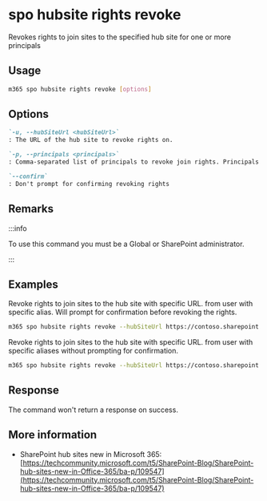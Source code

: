 
# spo hubsite rights revoke

Revokes rights to join sites to the specified hub site for one or more principals

## Usage

```sh
m365 spo hubsite rights revoke [options]
```

## Options

```md defintion-list
`-u, --hubSiteUrl <hubSiteUrl>`
: The URL of the hub site to revoke rights on.

`-p, --principals <principals>`
: Comma-separated list of principals to revoke join rights. Principals can be users or mail-enabled security groups in the form of `alias` or `alias@<domain name>.com`.

`--confirm`
: Don't prompt for confirming revoking rights
```

<Global />

## Remarks

:::info

To use this command you must be a Global or SharePoint administrator.

:::

## Examples

Revoke rights to join sites to the hub site with specific URL. from user with specific alias. Will prompt for confirmation before revoking the rights.

```sh
m365 spo hubsite rights revoke --hubSiteUrl https://contoso.sharepoint.com/sites/sales --principals PattiF
```

Revoke rights to join sites to the hub site with specific URL. from user with specific aliases without prompting for confirmation.

```sh
m365 spo hubsite rights revoke --hubSiteUrl https://contoso.sharepoint.com/sites/sales --principals "PattiF,AdeleV" --confirm
```

## Response

The command won't return a response on success.

## More information

- SharePoint hub sites new in Microsoft 365: [https://techcommunity.microsoft.com/t5/SharePoint-Blog/SharePoint-hub-sites-new-in-Office-365/ba-p/109547](https://techcommunity.microsoft.com/t5/SharePoint-Blog/SharePoint-hub-sites-new-in-Office-365/ba-p/109547)
